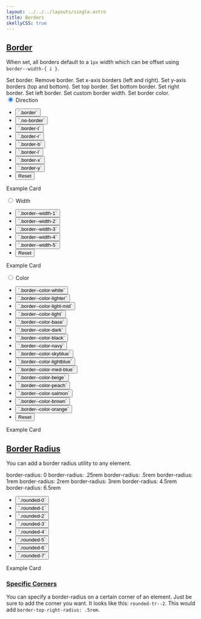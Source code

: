 ```yaml
---
layout: ../../../layouts/single.astro
title: Borders
skellyCSS: true
---
```


## [Border](#border)

When set, all borders default to a `1px` width which can be offset using `border--width-{ i }`.

<Classes result="true" >
  <Classesrow classname="border">
    Set border.
  </Classesrow>
  <Classesrow classname="no-border">
    Remove border.
  </Classesrow>
  <Classesrow classname="border-x">
    Set x-axis borders (left and right).
  </Classesrow>
  <Classesrow classname="border-y">
    Set y-axis borders (top and bottom).
  </Classesrow>
  <Classesrow classname="border-t">
    Set top border.
  </Classesrow>
  <Classesrow classname="border-b">
    Set bottom border.
  </Classesrow>
  <Classesrow classname="border-r">
    Set right border.
  </Classesrow>
  <Classesrow classname="border-l">
    Set left border.
  </Classesrow>
  <Classesrow classname="border--width-{ 1-5 }">
    Set custom border width.
  </Classesrow>
  <Classesrow classname="border--color-{ color }">
    Set border color.
  </Classesrow>
</Classes>

<Visualizer header="See how to use the border utilities!" >
<div class="block-12 tabs my-4">
  <input type="radio" id="flex-wrap" name="tabs" checked/>
  <label for="flex-wrap" class="tab">Direction</label>
  <div class="tab-panel">
    <div class="visualizer block-container p-3 py-4 tablet-up-2 my-4">
      <div class="actions block">
        <ul class="list">
          <li>
            <button class="button" data-example-elements="border">`.border`</button>
          </li>
          <li>
            <button class="button" data-example-elements="no-border">`.no-border`</button>
          </li>
          <li>
            <button class="button" data-example-elements="border-t">`.border-t`</button>
          </li>
          <li>
            <button class="button" data-example-elements="border-r">`.border-r`</button>
          </li>
          <li>
            <button class="button" data-example-elements="border-b">`.border-b`</button>
          </li>
          <li>
            <button class="button" data-example-elements="border-l">`.border-l`</button>
          </li>
          <li>
            <button class="button" data-example-elements="border-x">`.border-x`</button>
          </li>
          <li>
            <button class="button" data-example-elements="border-y">`.border-y`</button>
          </li>
          <li>
            <button class="button button--salmon text--white" data-reset="true">Reset</button>
          </li>
        </ul>
      </div>
      <div class="results rounded-2 block background--dark p-3" data-default-class="block-container flex--center-content">
        <div class="block block-9 h-100 background--white p-3 transition border--color-salmon border--width-5">
          <span class="text--size-md">Example Card</span>
          <p class="skeleton" data-lines="3" role="presentation"></p>
        </div>
      </div>
    </div>
  </div>
  <input type="radio" id="flex-grow" name="tabs"/>
  <label for="flex-grow" class="tab">Width</label>
  <div class="tab-panel">
    <div class="visualizer block-container p-3 py-4 tablet-up-2 my-4">
      <div class="actions block">
        <ul class="list">
          <li>
            <button class="button" data-example-elements="border--width-1">`.border--width-1`</button>
          </li>
          <li>
            <button class="button" data-example-elements="border--width-2">`.border--width-2`</button>
          </li>
          <li>
            <button class="button" data-example-elements="border--width-3">`.border--width-3`</button>
          </li>
          <li>
            <button class="button" data-example-elements="border--width-4">`.border--width-4`</button>
          </li>
          <li>
            <button class="button" data-example-elements="border--width-5">`.border--width-5`</button>
          </li>
          <li>
            <button class="button button--salmon text--white" data-reset="true">Reset</button>
          </li>
        </ul>
      </div>
      <div class="results rounded-2 block background--dark p-3" data-default-class="block-container flex--center-content">
        <div class="block block-9 h-100 background--white p-3 transition border border--color-salmon">
          <span class="text--size-md">Example Card</span>
          <p class="skeleton" data-lines="3" role="presentation"></p>
        </div>
      </div>
    </div>
  </div>
  <input type="radio" id="flex-center" name="tabs"/>
  <label for="flex-center" class="tab">Color</label>
  <div class="tab-panel">
    <div class="visualizer block-container p-3 py-4 tablet-up-2 my-4">
      <div class="actions block">
        <ul class="list">
          <li>
            <button class="button" data-example-elements="border--color-white">`.border--color-white`</button>
          </li>
          <li>
            <button class="button" data-example-elements="border--color-lighter">`.border--color-lighter`</button>
          </li>
          <li>
            <button class="button" data-example-elements="border--color-light-mid">`.border--color-light-mid`</button>
          </li>
          <li>
            <button class="button" data-example-elements="border--color-light">`.border--color-light`</button>
          </li>
          <li>
            <button class="button" data-example-elements="border--color-base">`.border--color-base`</button>
          </li>
          <li>
            <button class="button" data-example-elements="border--color-dark">`.border--color-dark`</button>
          </li>
          <li>
            <button class="button" data-example-elements="border--color-black">`.border--color-black`</button>
          </li>
          <li>
            <button class="button" data-example-elements="border--color-navy">`.border--color-navy`</button>
          </li>
          <li>
            <button class="button" data-example-elements="border--color-skyblue">`.border--color-skyblue`</button>
          </li>
          <li>
            <button class="button" data-example-elements="border--color-lightblue">`.border--color-lightblue`</button>
          </li>
          <li>
            <button class="button" data-example-elements="border--color-med-blue">`.border--color-med-blue`</button>
          </li>
          <li>
            <button class="button" data-example-elements="border--color-beige">`.border--color-beige`</button>
          </li>
          <li>
            <button class="button" data-example-elements="border--color-peach">`.border--color-peach`</button>
          </li>
          <li>
            <button class="button" data-example-elements="border--color-salmon">`.border--color-salmon`</button>
          </li>
          <li>
            <button class="button" data-example-elements="border--color-brown">`.border--color-brown`</button>
          </li>
          <li>
            <button class="button" data-example-elements="border--color-orange">`.border--color-orange`</button>
          </li>
          <li>
            <button class="button button--salmon text--white" data-reset="true">Reset</button>
          </li>
        </ul>
      </div>
      <div class="results rounded-2 block background--dark p-3" data-default-class="block-container flex--center-content">
        <div class="block block-9 h-100 card transition border--width-5">
          <span class="text--size-md">Example Card</span>
          <p class="skeleton" data-lines="3" role="presentation"></p>
        </div>
      </div>
    </div>
  </div>
</div>
</Visualizer >

## [Border Radius](#border-radius)

You can add a border radius utility to any element.

<Classes result="true" >
<Classesrow classname="rounded-0">
  border-radius: 0
</Classesrow>
<Classesrow classname="rounded-1">
  border-radius: .25rem
</Classesrow>
<Classesrow classname="rounded-2">
  border-radius: .5rem
</Classesrow>
<Classesrow classname="rounded-3">
  border-radius: 1rem
</Classesrow>
<Classesrow classname="rounded-4">
  border-radius: 2rem
</Classesrow>
<Classesrow classname="rounded-5">
  border-radius: 3rem
</Classesrow>
<Classesrow classname="rounded-6">
  border-radius: 4.5rem
</Classesrow>
<Classesrow classname="rounded-7">
  border-radius: 6.5rem
</Classesrow>
</Classes>

<Visualizer header="Change the border-radius of the card">
<div class="actions block">
  <ul class="list">
    <li>
      <button class="button" data-example-elements="rounded-0">`.rounded-0`</button>
    </li>
    <li>
      <button class="button" data-example-elements="rounded-1">`.rounded-1`</button>
    </li>
    <li>
      <button class="button" data-example-elements="rounded-2">`.rounded-2`</button>
    </li>
    <li>
      <button class="button" data-example-elements="rounded-3">`.rounded-3`</button>
    </li>
    <li>
      <button class="button" data-example-elements="rounded-4">`.rounded-4`</button>
    </li>
    <li>
      <button class="button" data-example-elements="rounded-5">`.rounded-5`</button>
    </li>
    <li>
      <button class="button" data-example-elements="rounded-6">`.rounded-6`</button>
    </li>
    <li>
      <button class="button" data-example-elements="rounded-7">`.rounded-7`</button>
    </li>
  </ul>
</div>
<div class="results rounded-2 block background--dark p-3" data-default-class="block-container flex--center-content">
  <div class="block block-9 h-100 card transition border--width-5">
    <span class="text--size-md">Example Card</span>
    <p class="skeleton" data-lines="3" role="presentation"></p>
  </div>
</div>
</Visualizer >

### [Specific Corners](#specific-corners)

You can specify a border-radius on a certain corner of an element. Just be sure to add the corner you want. It looks like this:
`rounded-tr--2`. This would add `border-top-right-radius: .5rem`. 